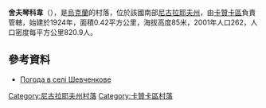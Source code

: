 {{coord|47|40|56|N|32|45|9|E|scale:100000|display=title}}

'''舍夫琴科韋'''（{{lang-uk|Шевченкове}}），是[[烏克蘭|烏克蘭]]的村落，位於該國南部[[尼古拉耶夫州|尼古拉耶夫州]]，由[[卡贊卡區|卡贊卡區]]負責管轄，始建於1924年，面積0.42平方公里，海拔高度85米，2001年人口262，人口密度每平方公里820.9人。

==參考資料==
* [http://weather.in.ua/ua/nikolaevskaja/27928 Погода в селі Шевченкове]

[[Category:尼古拉耶夫州村落|Category:尼古拉耶夫州村落]]
[[Category:卡贊卡區村落|Category:卡贊卡區村落]]


{{Mykolaiv-geo-stub}}